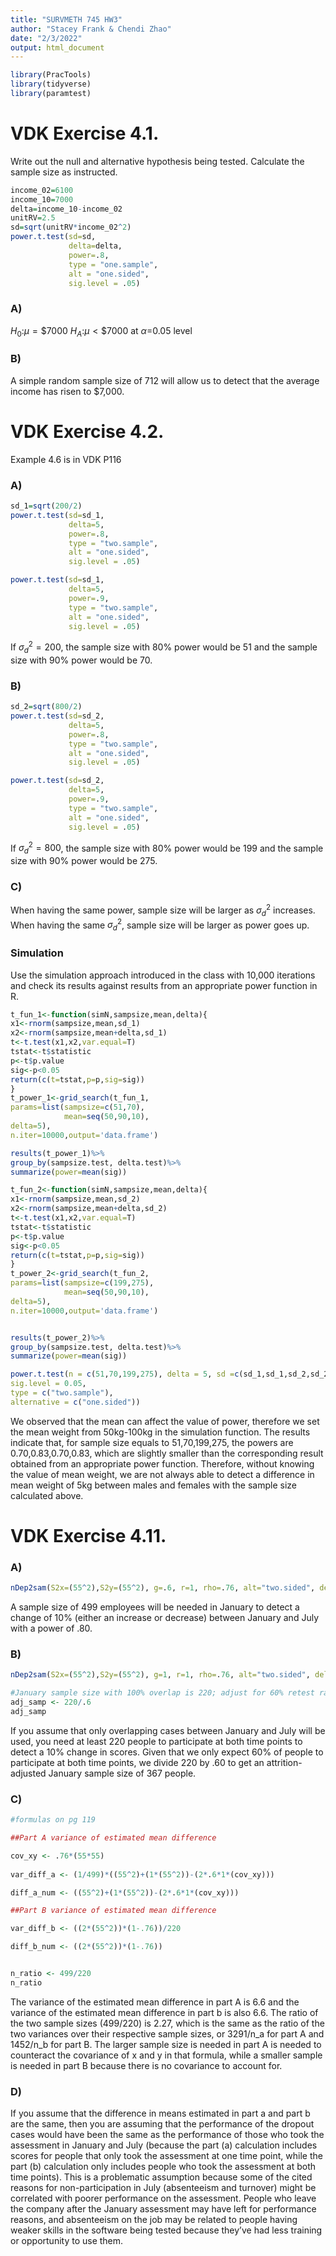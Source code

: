 ---
title: "SURVMETH 745 HW3"
author: "Stacey Frank & Chendi Zhao"
date: "2/3/2022"
output: html_document
---

```{r setup, include=FALSE}
library(PracTools)
library(tidyverse)
library(paramtest)
```
# VDK Exercise 4.1.
Write out the null and alternative hypothesis being tested.
Calculate the sample size as instructed.
```{r}
income_02=6100
income_10=7000
delta=income_10-income_02
unitRV=2.5
sd=sqrt(unitRV*income_02^2)
power.t.test(sd=sd,
             delta=delta,
             power=.8,
             type = "one.sample",
             alt = "one.sided",
             sig.level = .05)
```

### A)

$H_0$:$\mu=\$7000$ 
$H_A$:$\mu<\$7000$ 
at $\alpha$=0.05 level

### B)

A simple random sample size of 712 will allow us to detect that the average income has risen to $7,000.

# VDK Exercise 4.2. 

Example 4.6 is in VDK P116

### A)
```{r}
sd_1=sqrt(200/2)
power.t.test(sd=sd_1,
             delta=5,
             power=.8,
             type = "two.sample",
             alt = "one.sided",
             sig.level = .05)

power.t.test(sd=sd_1,
             delta=5,
             power=.9,
             type = "two.sample",
             alt = "one.sided",
             sig.level = .05)
```
If $\sigma^2_d=200$, the sample size with 80% power would be 51 and the sample size with 90% power would be 70.

### B)
```{r}
sd_2=sqrt(800/2)
power.t.test(sd=sd_2,
             delta=5,
             power=.8,
             type = "two.sample",
             alt = "one.sided",
             sig.level = .05)

power.t.test(sd=sd_2,
             delta=5,
             power=.9,
             type = "two.sample",
             alt = "one.sided",
             sig.level = .05)
```
If $\sigma^2_d=800$, the sample size with 80% power would be 199 and the sample size with 90% power would be 275.

### C)
When having the same power, sample size will be larger as $\sigma^2_d$ increases.
When having the same $\sigma^2_d$, sample size will be larger as power goes up.

### Simulation
Use the simulation approach introduced in the class with 10,000 iterations and check its results against results from an appropriate power function in R.
```{r}
t_fun_1<-function(simN,sampsize,mean,delta){
x1<-rnorm(sampsize,mean,sd_1)
x2<-rnorm(sampsize,mean+delta,sd_1)
t<-t.test(x1,x2,var.equal=T)
tstat<-t$statistic
p<-t$p.value
sig<-p<0.05
return(c(t=tstat,p=p,sig=sig))
}
t_power_1<-grid_search(t_fun_1,
params=list(sampsize=c(51,70),
            mean=seq(50,90,10),
delta=5),
n.iter=10000,output='data.frame')

results(t_power_1)%>%
group_by(sampsize.test, delta.test)%>%
summarize(power=mean(sig))


```

```{r}
t_fun_2<-function(simN,sampsize,mean,delta){
x1<-rnorm(sampsize,mean,sd_2)
x2<-rnorm(sampsize,mean+delta,sd_2)
t<-t.test(x1,x2,var.equal=T)
tstat<-t$statistic
p<-t$p.value
sig<-p<0.05
return(c(t=tstat,p=p,sig=sig))
}
t_power_2<-grid_search(t_fun_2,
params=list(sampsize=c(199,275),
            mean=seq(50,90,10),
delta=5),
n.iter=10000,output='data.frame')


results(t_power_2)%>%
group_by(sampsize.test, delta.test)%>%
summarize(power=mean(sig))

power.t.test(n = c(51,70,199,275), delta = 5, sd =c(sd_1,sd_1,sd_2,sd_2),
sig.level = 0.05,
type = c("two.sample"),
alternative = c("one.sided"))
```
We observed that the mean can affect the value of power, therefore we set the mean weight from 50kg-100kg in the simulation function. The results indicate that, for sample size equals to 51,70,199,275, the powers are 0.70,0.83,0.70,0.83, which are slightly smaller than the corresponding result obtained from an appropriate power function.  Therefore, without knowing the value of mean weight, we are not always able to detect a difference in mean weight of 5kg between males and females with the sample size calculated above.

# VDK Exercise 4.11.

### A)
```{r}

nDep2sam(S2x=(55^2),S2y=(55^2), g=.6, r=1, rho=.76, alt="two.sided", del= 7.2, sig.level=.05, pow=.80)

```
A sample size of 499 employees will be needed in January to detect a change of 10% (either an increase or decrease) between January and July with a power of .80. 

### B)
```{r}

nDep2sam(S2x=(55^2),S2y=(55^2), g=1, r=1, rho=.76, alt="two.sided", del= 7.2, sig.level=.05, pow=.80)

#January sample size with 100% overlap is 220; adjust for 60% retest rate
adj_samp <- 220/.6
adj_samp

```
If you assume that only overlapping cases between January and July will be used, you need at least 220 people to participate at both time points to detect a 10% change in scores. Given that we only expect 60% of people to participate at both time points, we divide 220 by .60 to get an attrition-adjusted January sample size of 367 people. 

### C)
```{r}
#formulas on pg 119

##Part A variance of estimated mean difference

cov_xy <- .76*(55*55)
  
var_diff_a <- (1/499)*((55^2)+(1*(55^2))-(2*.6*1*(cov_xy)))

diff_a_num <- ((55^2)+(1*(55^2))-(2*.6*1*(cov_xy)))

##Part B variance of estimated mean difference

var_diff_b <- ((2*(55^2))*(1-.76))/220

diff_b_num <- ((2*(55^2))*(1-.76))


n_ratio <- 499/220
n_ratio

```
The variance of the estimated mean difference in part A is 6.6 and the variance of the estimated mean difference in part b is also 6.6. The ratio of the two sample sizes (499/220) is 2.27, which is the same as the ratio of the two variances over their respective sample sizes, or 3291/n_a for part A and 1452/n_b for part B. The larger sample size is needed in part A is needed to counteract the covariance of x and y in that formula, while a smaller sample is needed in part B because there is no covariance to account for. 

### D)

If you assume that the difference in means estimated in part a and part b are the same, then you are assuming that the performance of the dropout cases would have been the same as the performance of those who took the assessment in January and July (because the part (a) calculation includes scores for people that only took the assessment at one time point, while the part (b) calculation only includes people who took the assessment at both time points). This is a problematic assumption because some of the cited reasons for non-participation in July (absenteeism and turnover) might be correlated with poorer performance on the assessment. People who leave the company after the January assessment may have left for performance reasons, and absenteeism on the job may be related to people having weaker skills in the software being tested because they've had less training or opportunity to use them. 
